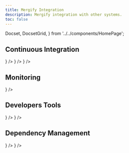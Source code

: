 ```yaml
---
title: Mergify Integration
description: Mergify integration with other systems.
toc: false
---
```


  Docset,
  DocsetGrid,
} from '../../components/HomePage';

## Continuous Integration

<DocsetGrid>
  <Docset
    title="GitHub Actions"
    description="Learn how Mergify integrates with GitHub Actions."
    path="gha"
    icon={<SiGithubactions/>}
  />
  <Docset
    title="Jenkins"
    description="Learn how Mergify integrates with Jenkins."
    path="ci"
    icon={<SiJenkins/>}
  />
  <Docset
    title="TeamCity"
    description="How to automate your TeamCity workflow using Mergify."
    path="teamcity"
    icon={<SiTeamcity/>}
  />
</DocsetGrid>

## Monitoring

<DocsetGrid>
  <Docset
    title="Datadog"
    description="Monitor your merge queues with Mergify Datadog integration."
    path="datadog"
    icon={<SiDatadog/>}
  />
</DocsetGrid>

## Developers Tools

<DocsetGrid>
  <Docset
    title="Graphite"
    description="Learn how you can use Graphite and Mergify together."
    path="graphite"
    icon={<BsStack/>}
  />
  <Docset
    title="Rush"
    description="How to leverage your Rush monorepo with Mergify."
    path="rush"
    icon={<TbBike/>}
  />
</DocsetGrid>

## Dependency Management
<DocsetGrid>
  <Docset
    title="Dependabot"
    description="How to automate your dependencies update using Mergify"
    path="dependabot"
    icon={<SiDependabot/>}
  />
  <Docset
    title="Snyk"
    description="Streamline your dependency management."
    path="snyk"
    icon={<SiSnyk/>}
  />
</DocsetGrid>
